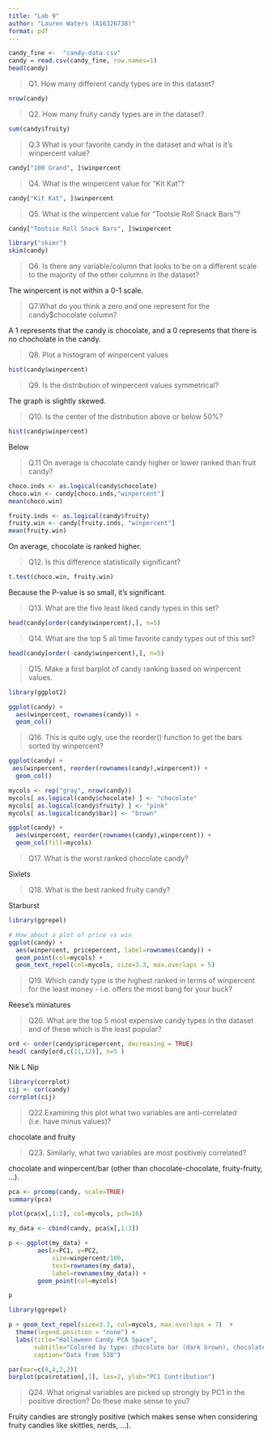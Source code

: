 ```yaml
---
title: "Lab 9"
author: "Lauren Waters (A16326738)"
format: pdf
---
```



```r
candy_fine <-  "candy-data.csv"
candy = read.csv(candy_fine, row.names=1)
head(candy)
```

>Q1. How many different candy types are in this dataset? 

```r
nrow(candy)
```

>Q2. How many fruity candy types are in the dataset?

```r
sum(candy$fruity)
```

>Q.3 What is your favorite candy in the dataset and what is it’s winpercent value?

```r
candy["100 Grand", ]$winpercent
```

>Q4. What is the winpercent value for “Kit Kat”?

```r
candy["Kit Kat", ]$winpercent
```


>Q5. What is the winpercent value for “Tootsie Roll Snack Bars”?

```r
candy["Tootsie Roll Snack Bars", ]$winpercent
```

```r
library("skimr")
skim(candy)
```

>Q6. Is there any variable/column that looks to be on a different scale to the majority of the other columns in the dataset?

The winpercent  is not within a 0-1 scale.

>Q7.What do you think a zero and one represent for the candy$chocolate column?

A 1 represents that the candy is chocolate, and a 0 represents that there is no chocholate in the candy.

>Q8. Plot a histogram of winpercent values

```r
hist(candy$winpercent)
```

>Q9.  Is the distribution of winpercent values symmetrical? 

The graph is slightly skewed. 

>Q10.  Is the center of the distribution above or below 50%?

```r
hist(candy$winpercent)
```

Below

>Q.11 On average is chocolate candy higher or lower ranked than fruit candy?

```r
choco.inds <- as.logical(candy$chocolate)
choco.win <- candy[choco.inds,"winpercent"]
mean(choco.win)
```

```r
fruity.inds <- as.logical(candy$fruity)
fruity.win <- candy[fruity.inds, "winpercent"]
mean(fruity.win)
```

On average, chocolate is ranked higher.

>Q12.  Is this difference statistically significant?

```r
t.test(choco.win, fruity.win)
```
 Because the P-value is so small, it's significant. 
 
 >Q13. What are the five least liked candy types in this set?
 
```r
head(candy[order(candy$winpercent),], n=5)
```
 
 >Q14. What are the top 5 all time favorite candy types out of this set?
 
```r
head(candy[order(-candy$winpercent),], n=5)
```
 
 >Q15. Make a first barplot of candy ranking based on winpercent values.
 
```r
library(ggplot2)

ggplot(candy) + 
  aes(winpercent, rownames(candy)) + 
  geom_col()
```
 
 >Q16. This is quite ugly, use the reorder() function to get the bars sorted by winpercent?
 
```r
ggplot(candy) + 
 aes(winpercent, reorder(rownames(candy),winpercent)) + 
  geom_col()
```
 
 
```r
mycols <- rep("gray", nrow(candy))
mycols[ as.logical(candy$chocolate) ] <- "chocolate"
mycols[ as.logical(candy$fruity) ] <- "pink"
mycols[ as.logical(candy$bar)] <- "brown"
```
 
 
```r
ggplot(candy) + 
  aes(winpercent, reorder(rownames(candy),winpercent)) +
  geom_col(fill=mycols) 
```
 
>Q17. What is the worst ranked chocolate candy?

Sixlets

>Q18. What is the best ranked fruity candy?

Starburst


```r
library(ggrepel)

# How about a plot of price vs win
ggplot(candy) +
  aes(winpercent, pricepercent, label=rownames(candy)) +
  geom_point(col=mycols) + 
  geom_text_repel(col=mycols, size=3.3, max.overlaps = 5)
```

>Q19. Which candy type is the highest ranked in terms of winpercent for the least money - i.e. offers the most bang for your buck?

Reese's miniatures

>Q20. What are the top 5 most expensive candy types in the dataset and of these which is the least popular?

```r
ord <- order(candy$pricepercent, decreasing = TRUE)
head( candy[ord,c(11,12)], n=5 )
```

Nik L Nip 

```r
library(corrplot)
cij <- cor(candy)
corrplot(cij)
```


>Q22.Examining this plot what two variables are anti-correlated (i.e. have minus values)?

chocolate and fruity

>Q23. Similarly, what two variables are most positively correlated?

chocolate and winpercent/bar (other than chocolate-chocolate, fruity-fruity, ...).

```r
pca <- prcomp(candy, scale=TRUE)
summary(pca)
```

```r
plot(pca$x[,1:2], col=mycols, pch=16)
```

```r
my_data <- cbind(candy, pca$x[,1:3])

p <- ggplot(my_data) + 
        aes(x=PC1, y=PC2, 
            size=winpercent/100,  
            text=rownames(my_data),
            label=rownames(my_data)) +
        geom_point(col=mycols)

p
```

```r
library(ggrepel)

p + geom_text_repel(size=3.3, col=mycols, max.overlaps = 7)  + 
  theme(legend.position = "none") +
  labs(title="Halloween Candy PCA Space",
       subtitle="Colored by type: chocolate bar (dark brown), chocolate other (light brown), fruity (red), other (black)",
       caption="Data from 538")
```

```r
par(mar=c(8,4,2,2))
barplot(pca$rotation[,1], las=2, ylab="PC1 Contribution")
```

>Q24. What original variables are picked up strongly by PC1 in the positive direction? Do these make sense to you?

Fruity candies are strongly positive (which makes sense when considering fruity candies like skittles, nerds, ...).